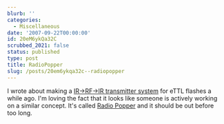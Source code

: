 ```yaml
---
blurb: ''
categories:
  - Miscellaneous
date: '2007-09-22T00:00:00'
id: 20eM6ykQa32C
scrubbed_2021: false
status: published
type: post
title: RadioPopper
slug: /posts/20em6ykqa32c--radiopopper
---
```


I wrote about making a
[IR-\>RF-\>IR transmitter system](http://www.alanwsmith.com/blog/2007/05/22/wireless-ir-to-rf-repeater/)
for eTTL flashes a while ago. I'm loving the fact that it looks
like someone is actively working on a similar concept. It's called
[Radio Popper](http://www.radiopopper.com/) and it should be out
before too long.
